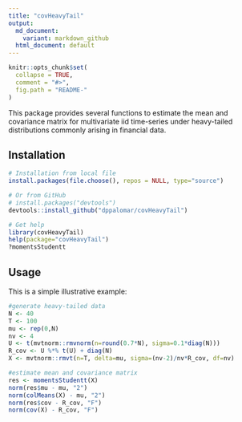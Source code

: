 ```yaml
---
title: "covHeavyTail"
output:
  md_document:
    variant: markdown_github
  html_document: default
---
```


<!-- README.md is generated from README.Rmd. Please edit that file -->

```r
knitr::opts_chunk$set(
  collapse = TRUE,
  comment = "#>",
  fig.path = "README-"
)
```


This package provides several functions to estimate the mean and covariance matrix for multivariate iid time-series under heavy-tailed distributions commonly arising in financial data.


## Installation
```r
# Installation from local file
install.packages(file.choose(), repos = NULL, type="source")

# Or from GitHub
# install.packages("devtools")
devtools::install_github("dppalomar/covHeavyTail")

# Get help
library(covHeavyTail)
help(package="covHeavyTail")
?momentsStudentt
```


## Usage

This is a simple illustrative example:

```r
#generate heavy-tailed data
N <- 40
T <- 100
mu <- rep(0,N)
nv <- 4
U <- t(mvtnorm::rmvnorm(n=round(0.7*N), sigma=0.1*diag(N)))
R_cov <- U %*% t(U) + diag(N)
X <- mvtnorm::rmvt(n=T, delta=mu, sigma=(nv-2)/nv*R_cov, df=nv)

#estimate mean and covariance matrix
res <- momentsStudentt(X)
norm(res$mu - mu, "2")
norm(colMeans(X) - mu, "2")
norm(res$cov - R_cov, "F")
norm(cov(X) - R_cov, "F")
```
